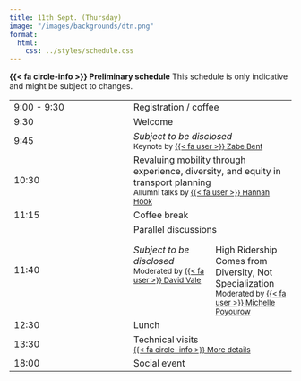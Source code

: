 ```yaml
---
title: 11th Sept. (Thursday)
image: "/images/backgrounds/dtn.png"
format:
  html:
    css: ../styles/schedule.css
---
```

<div class="alert alert-info">
  <strong>{{< fa circle-info >}} Preliminary schedule</strong> This schedule is only indicative and might be subject to changes.
</div>

::: {.schedule-forum}
| |  |
| --- | ---- |
| 9:00 - 9:30 | <span class="event-outline-blue"></span> Registration / coffee                |
| 9:30        | <span class="event-outline-blue"></span> Welcome    |
| 9:45        | <span class="event-filled-green"></span> *Subject to be disclosed* <br/> <small>Keynote by [{{< fa user >}} Zabe Bent](/speakers/zbent.html)</small>               |
| 10:30       | <span class="event-filled-green"></span> Revaluing mobility through experience, diversity, and equity in transport planning <br/> <small>Allumni talks by [{{< fa user >}} Hannah Hook](/speakers/hhook.html)</small>          |
| 11:15       | <span class="event-outline-blue"></span> Coffee break                         |
| 11:40       | <span class="event-filled-green size-2"></span> Parallel discussions  <br/> <span style="display:flex; flex-direction: row; margin-top: 16px;"><span style="width: 50%; border-right: 2px solid white; padding-right: 8px;">*Subject to be disclosed*<br/><small>Moderated by [{{< fa user >}} David Vale](/speakers/dvale.html)</small> <br/></span><span style="width: 50%; padding-left: 8px;">High Ridership Comes from Diversity, Not Specialization <br/> <small>Moderated by [{{< fa user >}} Michelle Poyourow](/speakers/mpoyourow.html)</small></span></span>  |
| 12:30       | <span class="event-outline-blue"></span> Lunch                                |
| 13:30       | <span class="event-filled-blue size-3"></span> Technical visits  <br/><small>[{{< fa circle-info >}}  More details](/forum/technical.html)</small> |
| 18:00       | <span class="event-filled-red size-3"></span> Social event             |
:::